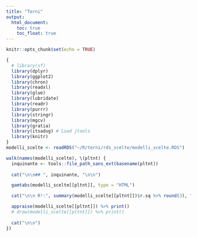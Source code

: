 ```yaml
---
title: "Terni"
output: 
  html_document:
    toc: true
    toc_float: true
---
```


```r
knitr::opts_chunk$set(echo = TRUE)

{
  # library(sf)
  library(dplyr)
  library(ggplot2)
  library(chron)
  library(readxl)
  library(glue)
  library(lubridate)
  library(readr)
  library(purrr)
  library(stringr)
  library(mgcv)
  library(gratia)
  library(itsadug) # Load jtools
  library(knitr)
} 
modelli_scelte <- readRDS("~/R/terni/rds_scelte/modelli_scelte.RDS")

```


```r


walk(names(modelli_scelte), \(pltnt) {
  inquinante <- tools::file_path_sans_ext(basename(pltnt))
  
  cat("\n\n## ", inquinante, "\n\n")

  gamtabs(modelli_scelte[[pltnt]], type = "HTML")

  cat("\n\n R²:", summary(modelli_scelte[[pltnt]])$r.sq %>% round(3), "\n\n")

  appraise(modelli_scelte[[pltnt]]) %>% print()
  # draw(modelli_scelte[[pltnt]]) %>% print()
  
  cat("\n\n")
})


```


